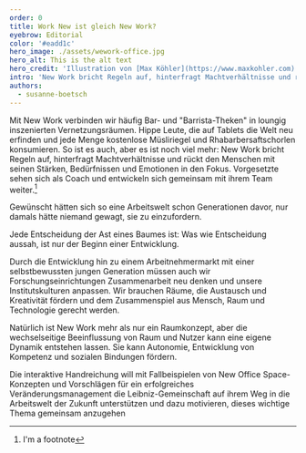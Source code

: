 ```yaml
---
order: 0
title: Work New ist gleich New Work?
eyebrow: Editorial
color: '#eadd1c'
hero_image: ./assets/wework-office.jpg
hero_alt: This is the alt text
hero_credit: 'Illustration von [Max Köhler](https://www.maxkohler.com)'
intro: 'New Work bricht Regeln auf, hinterfragt Machtverhältnisse und rückt den Menschen mit seinen Stärken, Bedürfnissen und Emotionen in den Fokus.'
authors:
  - susanne-boetsch
---
```


<Leadin>Mit New Work verbinden wir häufig</Leadin> Bar- und "Barrista-Theken" in loungig inszenierten Vernetzungsräumen. Hippe Leute, die auf Tablets die
Welt neu erfinden und jede Menge kostenlose Müsliriegel und Rhabarbersaftschorlen konsumieren. So ist es auch, aber es ist noch viel mehr: New Work bricht
Regeln auf, hinterfragt Machtverhältnisse und rückt den Menschen mit seinen Stärken, Bedürfnissen und Emotionen in den Fokus. Vorgesetzte sehen sich als
Coach und entwickeln sich gemeinsam mit ihrem Team weiter.[^1]

Gewünscht hätten sich so eine Arbeitswelt schon Generationen davor, nur damals hätte niemand gewagt, sie zu einzufordern.

<Quote cite="Yoda in _Yoda: Dark Rendezvous_ (2004), S. 85">

Jede Entscheidung der Ast eines Baumes ist: Was wie Entscheidung aussah, ist nur der Beginn einer Entwicklung.

</Quote>

Durch die Entwicklung hin zu einem Arbeitnehmermarkt mit einer selbstbewussten jungen Generation müssen auch wir Forschungseinrichtungen Zusammenarbeit neu denken und unsere Institutskulturen anpassen. Wir brauchen Räume, die Austausch und Kreativität fördern und dem Zusammenspiel aus Mensch, Raum und Technologie gerecht werden.

Natürlich ist New Work mehr als nur ein Raumkonzept, aber die wechselseitige Beeinflussung von Raum und Nutzer kann eine eigene Dynamik entstehen lassen. Sie kann Autonomie, Entwicklung von Kompetenz und sozialen Bindungen fördern.

Die interaktive Handreichung will mit Fallbeispielen von New Office Space-Konzepten und Vorschlägen für ein erfolgreiches Veränderungsmanagement die Leibniz-Gemeinschaft auf ihrem Weg in die Arbeitswelt der Zukunft unterstützen und dazu motivieren, dieses wichtige Thema gemeinsam anzugehen

[^1]: I'm a footnote
